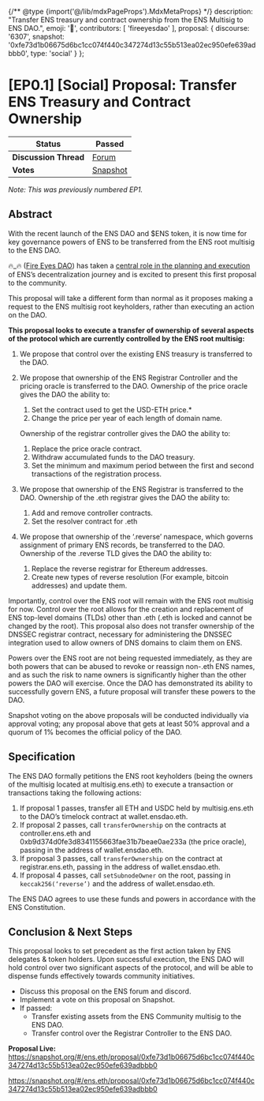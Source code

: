 {/** @type {import('@/lib/mdxPageProps').MdxMetaProps} */}
    description: "Transfer ENS treasury and contract ownership from the ENS Multisig to ENS DAO.",
    emoji: '📘',
    contributors: [
        'fireeyesdao'
    ],
    proposal: {
        discourse: '6307',
        snapshot: '0xfe73d1b06675d6bc1cc074f440c347274d13c55b513ea02ec950efe639adbbb0',
        type: 'social'
    }
};

# [EP0.1] [Social] Proposal: Transfer ENS Treasury and Contract Ownership

| **Status**            | Passed                                                                                                                    |
| --------------------- | ------------------------------------------------------------------------------------------------------------------------- |
| **Discussion Thread** | [Forum](https://discuss.ens.domains/t/6307)                                                                                |
| **Votes**             | [Snapshot](https://snapshot.org/#/ens.eth/proposal/0xfe73d1b06675d6bc1cc074f440c347274d13c55b513ea02ec950efe639adbbb0)   |

_Note: This was previously numbered EP1._

## Abstract

With the recent launch of the ENS DAO and $ENS token, it is now time for key governance powers of ENS to be transferred from the ENS root multisig to the ENS DAO.

🔥\_🔥 ([Fire Eyes DAO](https://fireeyes.xyz)) has taken a [central role in the planning and execution](https://mirror.xyz/james.eth/XkOIGh8xu\_bF2cQV4QZkKxoN0o1OuNoEb3o-Nzjdo3I) of ENS’s decentralization journey and is excited to present this first proposal to the community.

This proposal will take a different form than normal as it proposes making a request to the ENS multisig root keyholders, rather than executing an action on the DAO.

**This proposal looks to execute a transfer of ownership of several aspects of the protocol which are currently controlled by the ENS root multisig:**

1. We propose that control over the existing ENS treasury is transferred to the DAO.
2.  We propose that ownership of the ENS Registrar Controller and the pricing oracle is transferred to the DAO. Ownership of the price oracle gives the DAO the ability to:

    1. Set the contract used to get the USD-ETH price.\*
    2. Change the price per year of each length of domain name.

    Ownership of the registrar controller gives the DAO the ability to:

    1. Replace the price oracle contract.
    2. Withdraw accumulated funds to the DAO treasury.
    3. Set the minimum and maximum period between the first and second transactions of the registration process.
3. We propose that ownership of the ENS Registrar is transferred to the DAO. Ownership of the .eth registrar gives the DAO the ability to:
   1. Add and remove controller contracts.
   2. Set the resolver contract for .eth
4. We propose that ownership of the ‘.reverse’ namespace, which governs assignment of primary ENS records, be transferred to the DAO. Ownership of the .reverse TLD gives the DAO the ability to:
   1. Replace the reverse registrar for Ethereum addresses.
   2. Create new types of reverse resolution (For example, bitcoin addresses) and update them.

Importantly, control over the ENS root will remain with the ENS root multisig for now. Control over the root allows for the creation and replacement of ENS top-level domains (TLDs) other than .eth (.eth is locked and cannot be changed by the root). This proposal also does not transfer ownership of the DNSSEC registrar contract, necessary for administering the DNSSEC integration used to allow owners of DNS domains to claim them on ENS.

Powers over the ENS root are not being requested immediately, as they are both powers that can be abused to revoke or reassign non-.eth ENS names, and as such the risk to name owners is significantly higher than the other powers the DAO will exercise. Once the DAO has demonstrated its ability to successfully govern ENS, a future proposal will transfer these powers to the DAO.

Snapshot voting on the above proposals will be conducted individually via approval voting; any proposal above that gets at least 50% approval and a quorum of 1% becomes the official policy of the DAO.

## Specification

The ENS DAO formally petitions the ENS root keyholders (being the owners of the multisig located at multisig.ens.eth) to execute a transaction or transactions taking the following actions:

1. If proposal 1 passes, transfer all ETH and USDC held by multisig.ens.eth to the DAO’s timelock contract at wallet.ensdao.eth.
2. If proposal 2 passes, call `transferOwnership` on the contracts at controller.ens.eth and 0xb9d374d0fe3d8341155663fae31b7beae0ae233a (the price oracle), passing in the address of wallet.ensdao.eth.
3. If proposal 3 passes, call `transferOwnership` on the contract at registrar.ens.eth, passing in the address of wallet.ensdao.eth.
4. If proposal 4 passes, call `setSubnodeOwner` on the root, passing in `keccak256(‘reverse’)` and the address of wallet.ensdao.eth.

The ENS DAO agrees to use these funds and powers in accordance with the ENS Constitution.

## Conclusion & Next Steps

This proposal looks to set precedent as the first action taken by ENS delegates & token holders. Upon successful execution, the ENS DAO will hold control over two significant aspects of the protocol, and will be able to dispense funds effectively towards community initiatives.

* Discuss this proposal on the ENS forum and discord.
* Implement a vote on this proposal on Snapshot.
* If passed:
  * Transfer existing assets from the ENS Community multisig to the ENS DAO.
  * Transfer control over the Registrar Controller to the ENS DAO.

**Proposal Live:** https://snapshot.org/#/ens.eth/proposal/0xfe73d1b06675d6bc1cc074f440c347274d13c55b513ea02ec950efe639adbbb0

https://snapshot.org/#/ens.eth/proposal/0xfe73d1b06675d6bc1cc074f440c347274d13c55b513ea02ec950efe639adbbb0
